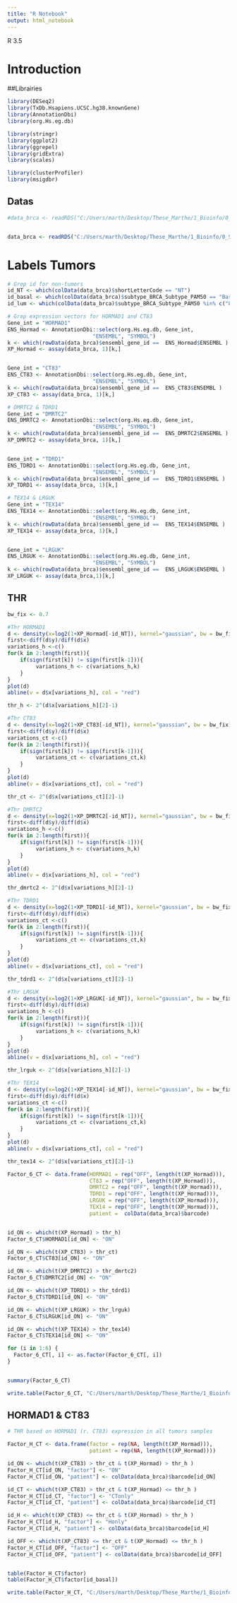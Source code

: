 ---
title: "R Notebook"
output: html_notebook
---

R 3.5

# Introduction
##Librairies

```{r warning=FALSE }
library(DESeq2)
library(TxDb.Hsapiens.UCSC.hg38.knownGene)
library(AnnotationDbi)
library(org.Hs.eg.db)

library(stringr)
library(ggplot2)
library(ggrepel)
library(gridExtra)
library(scales)

library(clusterProfiler)
library(msigdbr)
```

## Datas

```{r}

#data_brca <- readRDS("C:/Users/marth/Desktop/These_Marthe/1_Bioinfo/0_Scripts Propres/data/TCGA_Breast_data_FPKMUQv4.rds")


data_brca <- readRDS("C:/Users/marth/Desktop/These_Marthe/1_Bioinfo/0_Scripts Propres/data/data_brca.rds")
```



# Labels Tumors


```{r}
# Grep id for non-tumors
id_NT <- which(colData(data_brca)$shortLetterCode == "NT")
id_basal <- which(colData(data_brca)$subtype_BRCA_Subtype_PAM50 == "Basal")
id_lum <- which(colData(data_brca)$subtype_BRCA_Subtype_PAM50 %in% c("LumA", "LumB"))

# Grep expression vectors for HORMAD1 and CT83
Gene_int = "HORMAD1"
ENS_Hormad <- AnnotationDbi::select(org.Hs.eg.db, Gene_int,
                           "ENSEMBL", "SYMBOL")
k <- which(rowData(data_brca)$ensembl_gene_id ==  ENS_Hormad$ENSEMBL )
XP_Hormad <- assay(data_brca, 1)[k,]


Gene_int = "CT83"
ENS_CT83 <- AnnotationDbi::select(org.Hs.eg.db, Gene_int,
                           "ENSEMBL", "SYMBOL")
k <- which(rowData(data_brca)$ensembl_gene_id ==  ENS_CT83$ENSEMBL )
XP_CT83 <- assay(data_brca, 1)[k,]

# DMRTC2 & TDRD1
Gene_int = "DMRTC2"
ENS_DMRTC2 <- AnnotationDbi::select(org.Hs.eg.db, Gene_int,
                           "ENSEMBL", "SYMBOL")
k <- which(rowData(data_brca)$ensembl_gene_id ==  ENS_DMRTC2$ENSEMBL )
XP_DMRTC2 <- assay(data_brca, 1)[k,]


Gene_int = "TDRD1"
ENS_TDRD1 <- AnnotationDbi::select(org.Hs.eg.db, Gene_int,
                           "ENSEMBL", "SYMBOL")
k <- which(rowData(data_brca)$ensembl_gene_id ==  ENS_TDRD1$ENSEMBL )
XP_TDRD1 <- assay(data_brca, 1)[k,]

# TEX14 & LRGUK
Gene_int = "TEX14"
ENS_TEX14 <- AnnotationDbi::select(org.Hs.eg.db, Gene_int,
                           "ENSEMBL", "SYMBOL")
k <- which(rowData(data_brca)$ensembl_gene_id ==  ENS_TEX14$ENSEMBL )
XP_TEX14 <- assay(data_brca, 1)[k,]


Gene_int = "LRGUK"
ENS_LRGUK <- AnnotationDbi::select(org.Hs.eg.db, Gene_int,
                           "ENSEMBL", "SYMBOL")
k <- which(rowData(data_brca)$ensembl_gene_id ==  ENS_LRGUK$ENSEMBL )
XP_LRGUK <- assay(data_brca,1)[k,]


```
## THR

```{r}
bw_fix <- 0.7

#Thr HORMAD1
d <- density(x=log2(1+XP_Hormad[-id_NT]), kernel="gaussian", bw = bw_fix)
first<-diff(d$y)/diff(d$x)
variations_h <-c()
for(k in 2:length(first)){
    if(sign(first[k]) != sign(first[k-1])){
         variations_h <- c(variations_h,k)
    }
}
plot(d)
abline(v = d$x[variations_h], col = "red")

thr_h <- 2^(d$x[variations_h][2]-1)

#Thr CT83
d <- density(x=log2(1+XP_CT83[-id_NT]), kernel="gaussian", bw = bw_fix)
first<-diff(d$y)/diff(d$x)
variations_ct <-c()
for(k in 2:length(first)){
    if(sign(first[k]) != sign(first[k-1])){
         variations_ct <- c(variations_ct,k)
    }
}
plot(d)
abline(v = d$x[variations_ct], col = "red")

thr_ct <- 2^(d$x[variations_ct][2]-1)


```
```{r}

#Thr DMRTC2
d <- density(x=log2(1+XP_DMRTC2[-id_NT]), kernel="gaussian", bw = bw_fix)
first<-diff(d$y)/diff(d$x)
variations_h <-c()
for(k in 2:length(first)){
    if(sign(first[k]) != sign(first[k-1])){
         variations_h <- c(variations_h,k)
    }
}
plot(d)
abline(v = d$x[variations_h], col = "red")

thr_dmrtc2 <- 2^(d$x[variations_h][2]-1)

#Thr TDRD1
d <- density(x=log2(1+XP_TDRD1[-id_NT]), kernel="gaussian", bw = bw_fix)
first<-diff(d$y)/diff(d$x)
variations_ct <-c()
for(k in 2:length(first)){
    if(sign(first[k]) != sign(first[k-1])){
         variations_ct <- c(variations_ct,k)
    }
}
plot(d)
abline(v = d$x[variations_ct], col = "red")

thr_tdrd1 <- 2^(d$x[variations_ct][2]-1)
```
```{r}

#Thr LRGUK
d <- density(x=log2(1+XP_LRGUK[-id_NT]), kernel="gaussian", bw = bw_fix)
first<-diff(d$y)/diff(d$x)
variations_h <-c()
for(k in 2:length(first)){
    if(sign(first[k]) != sign(first[k-1])){
         variations_h <- c(variations_h,k)
    }
}
plot(d)
abline(v = d$x[variations_h], col = "red")

thr_lrguk <- 2^(d$x[variations_h][2]-1)

#Thr TEX14
d <- density(x=log2(1+XP_TEX14[-id_NT]), kernel="gaussian", bw = bw_fix)
first<-diff(d$y)/diff(d$x)
variations_ct <-c()
for(k in 2:length(first)){
    if(sign(first[k]) != sign(first[k-1])){
         variations_ct <- c(variations_ct,k)
    }
}
plot(d)
abline(v = d$x[variations_ct], col = "red")

thr_tex14 <- 2^(d$x[variations_ct][2]-1)
```
```{r}
Factor_6_CT <- data.frame(HORMAD1 = rep("OFF", length(t(XP_Hormad))), 
                          CT83 = rep("OFF", length(t(XP_Hormad))),
                          DMRTC2 = rep("OFF", length(t(XP_Hormad))),
                          TDRD1 = rep("OFF", length(t(XP_Hormad))),
                          LRGUK = rep("OFF", length(t(XP_Hormad))),
                          TEX14 = rep("OFF", length(t(XP_Hormad))),
                          patient =  colData(data_brca)$barcode)


id_ON <- which(t(XP_Hormad) > thr_h)
Factor_6_CT$HORMAD1[id_ON] <- "ON"

id_ON <- which(t(XP_CT83) > thr_ct)
Factor_6_CT$CT83[id_ON] <- "ON"

id_ON <- which(t(XP_DMRTC2) > thr_dmrtc2)
Factor_6_CT$DMRTC2[id_ON] <- "ON"

id_ON <- which(t(XP_TDRD1) > thr_tdrd1)
Factor_6_CT$TDRD1[id_ON] <- "ON"

id_ON <- which(t(XP_LRGUK) > thr_lrguk)
Factor_6_CT$LRGUK[id_ON] <- "ON"

id_ON <- which(t(XP_TEX14) > thr_tex14)
Factor_6_CT$TEX14[id_ON] <- "ON"

for (i in 1:6) {
  Factor_6_CT[, i] <- as.factor(Factor_6_CT[, i])
}


summary(Factor_6_CT)
```


```{r}
write.table(Factor_6_CT, "C:/Users/marth/Desktop/These_Marthe/1_Bioinfo/0_Scripts Propres/res/Factor_6_CT_patient_breast_all.txt",col.names = T, row.names = F, quote = F, sep = "\t")
```








## HORMAD1 & CT83

```{r}
# THR based on HORMAD1 (r. CT83) expression in all tumors samples

Factor_H_CT <- data.frame(factor = rep(NA, length(t(XP_Hormad))), 
                          patient = rep(NA, length(t(XP_Hormad))))

id_ON <- which(t(XP_CT83) > thr_ct & t(XP_Hormad) > thr_h )
Factor_H_CT[id_ON, "factor"] <- "ON"
Factor_H_CT[id_ON, "patient"] <- colData(data_brca)$barcode[id_ON]

id_CT <- which(t(XP_CT83) > thr_ct & t(XP_Hormad) <= thr_h )
Factor_H_CT[id_CT, "factor"] <- "CTonly"
Factor_H_CT[id_CT, "patient"] <- colData(data_brca)$barcode[id_CT]

id_H <- which(t(XP_CT83) <= thr_ct & t(XP_Hormad) > thr_h )
Factor_H_CT[id_H, "factor"] <- "Honly"
Factor_H_CT[id_H, "patient"] <- colData(data_brca)$barcode[id_H]

id_OFF <- which(t(XP_CT83) <= thr_ct & t(XP_Hormad) <= thr_h )
Factor_H_CT[id_OFF, "factor"] <- "OFF"
Factor_H_CT[id_OFF, "patient"] <- colData(data_brca)$barcode[id_OFF]


table(Factor_H_CT$factor)
table(Factor_H_CT$factor[id_basal])

```
```{r}
write.table(Factor_H_CT, "C:/Users/marth/Desktop/These_Marthe/1_Bioinfo/0_Scripts Propres/res/patient_breast_all.txt",col.names = T, row.names = F, quote = F, sep = "\t")

```

